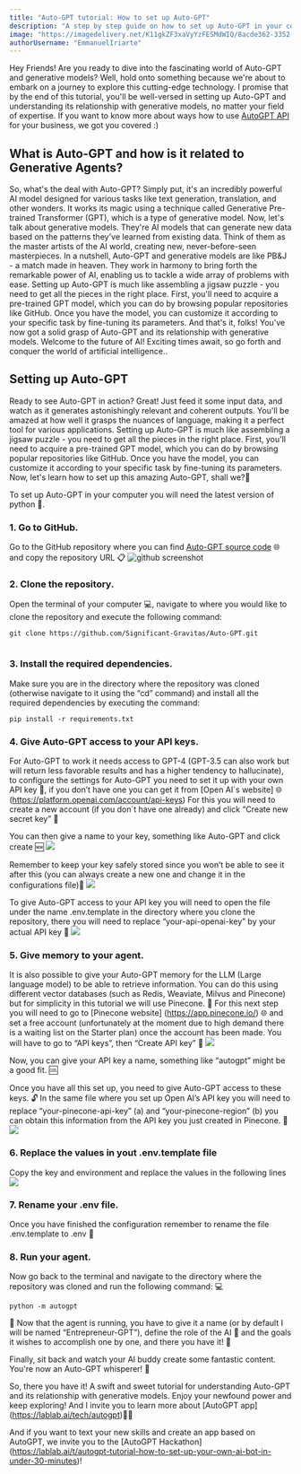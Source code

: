 ```yaml
---
title: "Auto-GPT tutorial: How to set up Auto-GPT"
description: "A step by step guide on how to set up Auto-GPT in your computer"
image: "https://imagedelivery.net/K11gkZF3xaVyYzFESMdWIQ/8acde362-3352-46b8-5307-073ece9a3200/full"
authorUsername: "EmmanuelIriarte"
---
```


Hey Friends! Are you ready to dive into the fascinating world of Auto-GPT and generative models? Well, hold onto something because we're about to embark on a journey to explore this cutting-edge technology. I promise that by the end of this tutorial, you'll be well-versed in setting up Auto-GPT and understanding its relationship with generative models, no matter your field of expertise. If you want to know more about ways how to use [AutoGPT API](https://lablab.ai/blog/evolutionizing-business-with-autogpt-why-you-should-use-autogpt) for your business, we got you covered :)

## What is Auto-GPT and how is it related to Generative Agents?
So, what's the deal with Auto-GPT? Simply put, it's an incredibly powerful AI model designed for various tasks like text generation, translation, and other wonders. It works its magic using a technique called Generative Pre-trained Transformer (GPT), which is a type of generative model. 
Now, let's talk about generative models. They're AI models that can generate new data based on the patterns they've learned from existing data. Think of them as the master artists of the AI world, creating new, never-before-seen masterpieces.
In a nutshell, Auto-GPT and generative models are like PB&J - a match made in heaven. They work in harmony to bring forth the remarkable power of AI, enabling us to tackle a wide array of problems with ease.
Setting up Auto-GPT is much like assembling a jigsaw puzzle - you need to get all the pieces in the right place. First, you'll need to acquire a pre-trained GPT model, which you can do by browsing popular repositories like GitHub. Once you have the model, you can customize it according to your specific task by fine-tuning its parameters.
And that's it, folks! You've now got a solid grasp of Auto-GPT and its relationship with generative models. Welcome to the future of AI! Exciting times await, so go forth and conquer the world of artificial intelligence..
 

## Setting up Auto-GPT
 
Ready to see Auto-GPT in action? Great! Just feed it some input data, and watch as it generates astonishingly relevant and coherent outputs. You'll be amazed at how well it grasps the nuances of language, making it a perfect tool for various applications.
Setting up Auto-GPT is much like assembling a jigsaw puzzle - you need to get all the pieces in the right place. First, you'll need to acquire a pre-trained GPT model, which you can do by browsing popular repositories like GitHub. Once you have the model, you can customize it according to your specific task by fine-tuning its parameters.
Now, let's learn how to set up this amazing Auto-GPT, shall we?🚀

To set up Auto-GPT in your computer you will need the latest version of python 🐍.

### 1. Go to GitHub.
Go to the GitHub repository where you can find [Auto-GPT source code](https://github.com/Significant-Gravitas/Auto-GPT/tree/v0.2.2) 🌐 and copy the repository URL 📋
<Img src="https://imagedelivery.net/K11gkZF3xaVyYzFESMdWIQ/8d42cf8c-2bd5-49d9-0873-fe64d2885200/full" alt="github screenshot"/>

### 2. Clone the repository.	
Open the terminal of your computer 💻, navigate to where you would like to clone the repository and execute the following command:
 
```
git clone https://github.com/Significant-Gravitas/Auto-GPT.git
 
```

### 3. Install the required dependencies.
Make sure you are in the directory where the repository was cloned (otherwise navigate to it using the “cd” command) and install all the required dependencies by executing the command:
```
pip install -r requirements.txt

```

### 4. Give Auto-GPT access to your API keys.
For Auto-GPT to work it needs access to GPT-4 (GPT-3.5 can also work but will return less favorable results and has a higher tendency to hallucinate), to configure the settings for Auto-GPT you need to set it up with your own API key 🔑, if you don’t have one you can get it from [Open AI´s website] 🌐 (https://platform.openai.com/account/api-keys) For this you will need to create a new account (if you don´t have one already) and click “Create new secret key” 🔐
 
You can then give a name to your key, something like Auto-GPT and click create 🆕
<Img src="https://imagedelivery.net/K11gkZF3xaVyYzFESMdWIQ/30f977de-808f-4163-3937-2f53f64f0500/full"/>

Remember to keep your key safely stored since you won’t be able to see it after this (you can always create a new one and change it in the configurations file)🤫
<Img src="https://imagedelivery.net/K11gkZF3xaVyYzFESMdWIQ/636052e5-f5a9-4d43-38eb-44db9a7b2100/full"/>

To give Auto-GPT access to your API key you will need to open the file under the name .env.template in the directory where you clone the repository, there you will need to replace “your-api-openai-key” by your actual API key 🔑
<Img src="https://imagedelivery.net/K11gkZF3xaVyYzFESMdWIQ/611d7e36-cbe9-4e33-7c2b-96bc86d98c00/full"/>

### 5. Give memory to your agent.
It is also possible to give your Auto-GPT memory for the LLM (Large language model) to be able to retrieve information. You can do this using different vector databases (such as Redis, Weaviate, Milvus and Pinecone) but for simplicity in this tutorial we will use Pinecone. 🌲
For this next step you will need to go to [Pinecone website] (https://app.pinecone.io/) 🌐  and set a free account (unfortunately at the moment due to high demand there is a waiting list on the Starter plan) once the account has been made. You will have to go to “API keys”, then “Create API key” 🔑
<Img src="https://imagedelivery.net/K11gkZF3xaVyYzFESMdWIQ/5845b86f-b50e-4190-4bbe-39d48d488b00/full"/>

Now, you can give your API key a name, something like “autogpt” might be a good fit. 🆒

Once you have all this set up, you need to give Auto-GPT access to these keys. 🔓
In the same file where you set up Open AI’s API key you will need to replace “your-pinecone-api-key” (a) and “your-pinecone-region” (b) you can obtain this information from the API key you just created in Pinecone. 🤔
<Img src="https://imagedelivery.net/K11gkZF3xaVyYzFESMdWIQ/5a4d0360-9b84-48e3-154f-6dec87df3400/full"/>

### 6. Replace the values in yout .env.template file
Copy the key and environment and replace the values in the following lines 
<Img src="https://imagedelivery.net/K11gkZF3xaVyYzFESMdWIQ/0d8f2228-7e24-403b-8c94-802f9bb5e600/full"/>

### 7. Rename your .env file.
Once you have finished the configuration remember to rename the file .env.template to .env 🔄

### 8. Run your agent.
Now go back to the terminal and navigate to the directory where the repository was cloned and run the following command: 💻
```
python -m autogpt
```

🎉 Now that the agent is running, you have to give it a name (or by default I will be named “Entrepreneur-GPT”), define the role of the AI 🤖 and the goals it wishes to accomplish one by one, and there you have it! 🚀
 
Finally, sit back and watch your AI buddy create some fantastic content. You're now an Auto-GPT whisperer! 🐴


So, there you have it! A swift and sweet tutorial for understanding Auto-GPT and its relationship with generative models. Enjoy your newfound power and keep exploring! And I invite you to learn more about [AutoGPT app] (https://lablab.ai/tech/autogpt)🌟🎉

And if you want to text your new skills and create an app based on AutoGPT, we invite you to the [AutoGPT Hackathon] (https://lablab.ai/t/autogpt-tutorial-how-to-set-up-your-own-ai-bot-in-under-30-minutes)!